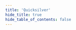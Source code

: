 ```yaml
---
title: 'Quicksilver'
hide_title: true
hide_table_of_contents: false
---
```



<ChainLayout>
  <ChainHero
    name="Quicksilver"
    iconUrl="img/"
    bgColor=""
    scope="mainnet"
    chainId="quicksilver-2"
    nodeVersion="v1.8.1"
    token=""
    stakeUrl=""
    restakeUrl=""
    websiteUrl="https://quicksilver.zone/"
    githubUrl="https://github.com/quicksilver-zone"
    xUrl="https://twitter.com/quicksilverzone"
    discordUrl="https://discord.com/invite/xrSmYMDVrQ"
  />

  <ProductLinks
    appUrl=""
    appImageUrl="img/products/"
    explorerUrl=""
    faucetUrl=""
  />

  <ToolsGrid
    chainName="quicksilver"
    showInstall={true}
    showUpgrade={true}
    showGenesis={true}
    showCli={true}
    showEndpoints={true}
    showStateSync={true}
    showSnapshot={true}
    showLivePeers={true}
    showSeed={true}
    showAddressBook={true}
    showExplorersList={false}
    showPublicEndpoints={false}
    showUsefulTools={false}
    showUpgradeWatcher={false}
  />

</ChainLayout>
